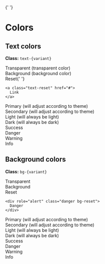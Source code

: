 
<Meta title="Utilities/Colors" />

{' '}

<style>
  {`
    div > div[class*='text-'] {
      margin-bottom: 1rem;
    }
    div > div[class*='bg-'] {
      padding: 1rem;
      margin-bottom: 0.5rem;
      }`}
</style>

# Colors

## Text colors

**Class:** `text-{variant}` <br />

<div>
  <div class="text-transparent bg-secondary">
    Transparent <span class="text-primary">(transparent color)</span>
  </div>

  <div class="text-background bg-secondary">
    Background <span class="text-primary">(background color)</span>
  </div>

  <div class="mb-4">
    Reset{' '}

    <a class="text-reset" href="#">
      Link
    </a>
  </div>

  <div class="text-primary">Primary (will adjust according to theme)</div>
  <div class="text-secondary">Secondary (will adjust according to theme)</div>
  <div class="text-light">Light (will always be light)</div>
  <div class="text-dark">Dark (will always be dark)</div>
  <div class="text-success">Success</div>
  <div class="text-danger">Danger</div>
  <div class="text-warning">Warning</div>
  <div class="text-info">Info</div>
</div>

## Background colors

**Class:** `bg-{variant}` <br />

<div>
  <div class="bg-transparent">Transparent</div>
  <div class="bg-background">Background</div>

  <div class="bg-primary">
    <span class="me-4">Reset</span>

    <div role="alert" class="danger bg-reset">
      Danger
    </div>
  </div>

  <div class="bg-primary">Primary (will adjust according to theme)</div>
  <div class="bg-secondary">Secondary (will adjust according to theme)</div>
  <div class="bg-light">Light (will always be light)</div>
  <div class="bg-dark">Dark (will always be dark)</div>
  <div class="bg-success">Success</div>
  <div class="bg-danger">Danger</div>
  <div class="bg-warning">Warning</div>
  <div class="bg-info">Info</div>
</div>
